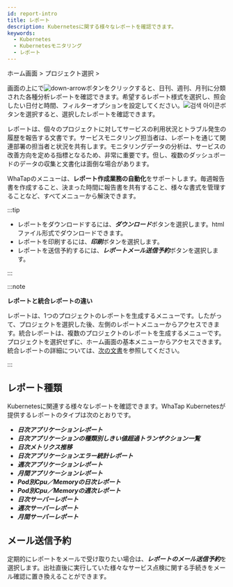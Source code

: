 ```yaml
---
id: report-intro
title: レポート
description: Kubernetesに関する様々なレポートを確認できます。
keywords:
  - Kubernetes
  - Kubernetesモニタリング
  - レポート
---
```


ホーム画面 &gt; プロジェクト選択 &gt; <Cmdname sid="side_report" className="uitext" />

画面の上に<Cmdname sid="report" className="uitext" />で![down-arrow](/img/down-arrow.svg)ボタンをクリックすると、日刊、週刊、月刊に分類された各種分析レポートを確認できます。希望するレポート様式を選択し、照会したい日付と時間、フィルターオプションを設定してください。![검색 아이콘](/img/ico-btn-search.png)ボタンを選択すると、選択したレポートを確認できます。

<ImgLang img='whatap_kubernetes_flexible_report.png' desc='クバネティスレポート' />

レポートは、個々のプロジェクトに対してサービスの利用状況とトラブル発生の履歴を報告する文書です。サービスモニタリング担当者は、レポートを通じて関連部署の担当者と状況を共有します。モニタリングデータの分析は、サービスの改善方向を定める指標となるため、非常に重要です。但し、複数のダッシュボードのデータの収集と文書化は面倒な場合があります。  

WhaTapの<Cmdname sid="side_report" className="uitext" />メニューは、**レポート作成業務の自動化**をサポートします。毎週報告書を作成すること、決まった時間に報告書を共有すること、様々な書式を管理することなど、すべて<Cmdname sid="side_report" className="uitext" />メニューから解決できます。

:::tip

- レポートをダウンロードするには、***ダウンロード***ボタンを選択します。htmlファイル形式でダウンロードできます。
- レポートを印刷するには、***印刷***ボタンを選択します。
- レポートを送信予約するには、***レポートメール送信予約***ボタンを選択します。

:::

:::note

**レポートと統合レポートの違い**

レポートは、1つのプロジェクトのレポートを生成するメニューです。したがって、プロジェクトを選択した後、左側のレポートメニューからアクセスできます。統合レポートは、複数のプロジェクトのレポートを生成するメニューです。プロジェクトを選択せずに、ホーム画面の基本メニューからアクセスできます。統合レポートの詳細については、[次の文書](integrated-report)を参照してください。

:::

## レポート種類

Kubernetesに関連する様々なレポートを確認できます。WhaTap Kubernetesが提供するレポートのタイプは次のとおりです。

- ***日次アプリケーションレポート***
- ***日次アプリケーションの種類別しきい値超過トランザクション一覧***
- ***日次メトリクス推移***
- ***日次アプリケーションエラー統計レポート***
- ***週次アプリケーションレポート***
- ***月間アプリケーションレポート***
- ***Pod別Cpu／Memoryの日次レポート***
- ***Pod別Cpu／Memoryの週次レポート***
- ***日次サーバーレポート***
- ***週次サーバーレポート***
- ***月間サーバーレポート***

## メール送信予約

定期的にレポートをメールで受け取りたい場合は、***レポートのメール送信予約***を選択します。出社直後に実行していた様々なサービス点検に関する手続きをメール確認に置き換えることができます。

<ImgLang img='report_mail.png' desc='report mail' />

